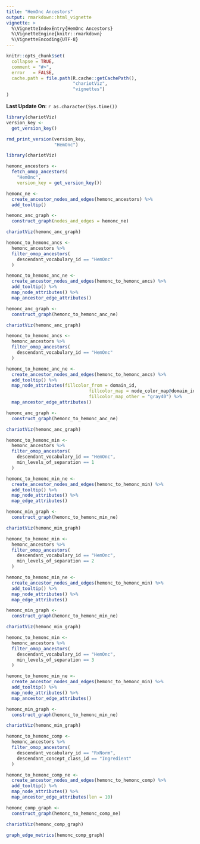```yaml
---
title: "HemOnc Ancestors"
output: rmarkdown::html_vignette
vignette: >
  %\VignetteIndexEntry{HemOnc Ancestors}
  %\VignetteEngine{knitr::rmarkdown}
  %\VignetteEncoding{UTF-8}
---
```


```r
knitr::opts_chunk$set(
  collapse = TRUE,
  comment = "#>",
  error   = FALSE,
  cache.path = file.path(R.cache::getCachePath(),
                         "chariotViz",
                         "vignettes")
)
```

**Last Update On**: `r as.character(Sys.time())`  


```r
library(chariotViz)
version_key <- 
  get_version_key()
```

```r
rmd_print_version(version_key, 
                  "HemOnc")
```


```r
library(chariotViz)
```


```r
hemonc_ancestors <- 
  fetch_omop_ancestors(
    "HemOnc",
    version_key = get_version_key())
```

```r
hemonc_ne <- 
  create_ancestor_nodes_and_edges(hemonc_ancestors) %>% 
  add_tooltip() 
```

```r
hemonc_anc_graph <- 
  construct_graph(nodes_and_edges = hemonc_ne)

```

```r
chariotViz(hemonc_anc_graph)
```

```r
hemonc_to_hemonc_ancs <- 
  hemonc_ancestors %>% 
  filter_omop_ancestors(
    descendant_vocabulary_id == "HemOnc"
  )

hemonc_to_hemonc_anc_ne <- 
  create_ancestor_nodes_and_edges(hemonc_to_hemonc_ancs) %>% 
  add_tooltip() %>% 
  map_node_attributes() %>% 
  map_ancestor_edge_attributes()

hemonc_anc_graph <- 
  construct_graph(hemonc_to_hemonc_anc_ne)

chariotViz(hemonc_anc_graph)
```

```r
hemonc_to_hemonc_ancs <- 
  hemonc_ancestors %>% 
  filter_omop_ancestors(
    descendant_vocabulary_id == "HemOnc"
  )

hemonc_to_hemonc_anc_ne <- 
  create_ancestor_nodes_and_edges(hemonc_to_hemonc_ancs) %>% 
  add_tooltip() %>% 
  map_node_attributes(fillcolor_from = domain_id, 
                               fillcolor_map = node_color_map@domain_id$Base,
                               fillcolor_map_other = "gray40") %>% 
  map_ancestor_edge_attributes()

hemonc_anc_graph <- 
  construct_graph(hemonc_to_hemonc_anc_ne)

chariotViz(hemonc_anc_graph)
```


```r
hemonc_to_hemonc_min <- 
  hemonc_ancestors %>% 
  filter_omop_ancestors(
    descendant_vocabulary_id == "HemOnc",
    min_levels_of_separation == 1
  )

hemonc_to_hemonc_min_ne <- 
  create_ancestor_nodes_and_edges(hemonc_to_hemonc_min) %>% 
  add_tooltip() %>% 
  map_node_attributes() %>% 
  map_edge_attributes()

hemonc_min_graph <- 
  construct_graph(hemonc_to_hemonc_min_ne)

chariotViz(hemonc_min_graph)
```

```r
hemonc_to_hemonc_min <- 
  hemonc_ancestors %>% 
  filter_omop_ancestors(
    descendant_vocabulary_id == "HemOnc",
    min_levels_of_separation == 2
  )

hemonc_to_hemonc_min_ne <- 
  create_ancestor_nodes_and_edges(hemonc_to_hemonc_min) %>% 
  add_tooltip() %>% 
  map_node_attributes() %>% 
  map_edge_attributes()

hemonc_min_graph <- 
  construct_graph(hemonc_to_hemonc_min_ne)

chariotViz(hemonc_min_graph)
```

```r
hemonc_to_hemonc_min <- 
  hemonc_ancestors %>% 
  filter_omop_ancestors(
    descendant_vocabulary_id == "HemOnc",
    min_levels_of_separation == 3
  )

hemonc_to_hemonc_min_ne <- 
  create_ancestor_nodes_and_edges(hemonc_to_hemonc_min) %>% 
  add_tooltip() %>% 
  map_node_attributes() %>% 
  map_ancestor_edge_attributes()

hemonc_min_graph <- 
  construct_graph(hemonc_to_hemonc_min_ne)

chariotViz(hemonc_min_graph)
```


```r
hemonc_to_hemonc_comp <- 
  hemonc_ancestors %>% 
  filter_omop_ancestors(
    descendant_vocabulary_id == "RxNorm",
    descendant_concept_class_id == "Ingredient"
  )

hemonc_to_hemonc_comp_ne <- 
  create_ancestor_nodes_and_edges(hemonc_to_hemonc_comp) %>% 
  add_tooltip() %>% 
  map_node_attributes() %>% 
  map_ancestor_edge_attributes(len = 10)

hemonc_comp_graph <- 
  construct_graph(hemonc_to_hemonc_comp_ne)

chariotViz(hemonc_comp_graph)
```

```r
graph_edge_metrics(hemonc_comp_graph)
```

